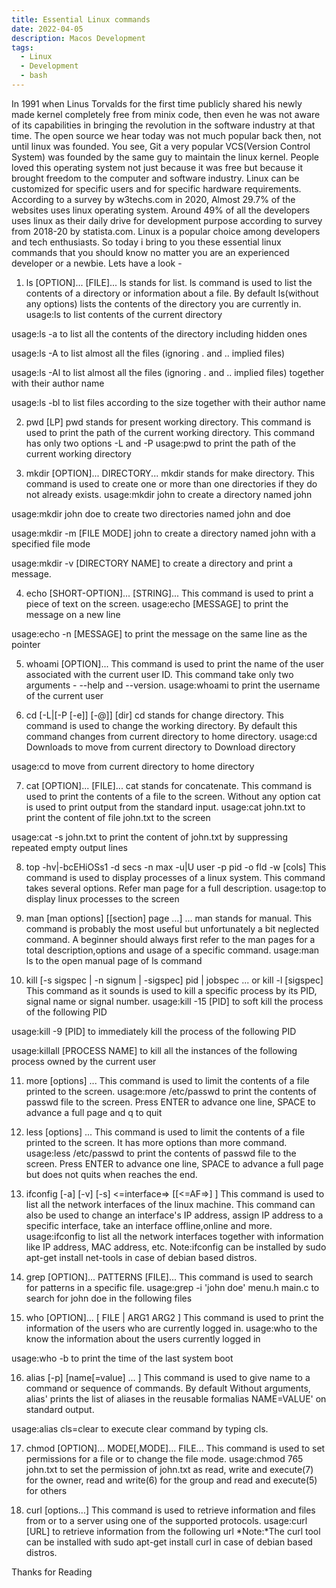 ```yaml
---
title: Essential Linux commands
date: 2022-04-05
description: Macos Development 
tags:
  - Linux
  - Development
  - bash
---
```


In 1991 when Linus Torvalds for the first time publicly shared his newly made kernel completely free from minix code, then even he was not aware of its capabilities in bringing the revolution in the software industry at that time. The open source we hear today was not much popular back then, not until linux was founded. You see, Git a very popular VCS(Version Control System) was founded by the same guy to maintain the linux kernel. People loved this operating system not just because it was free but because it brought freedom to the computer and software industry. Linux can be customized for specific users and for specific hardware requirements.
According to a survey by w3techs.com in 2020, Almost 29.7% of the websites uses linux operating system. Around 49% of all the developers uses linux as their daily drive for development purpose according to survey from 2018-20 by statista.com. Linux is a popular choice among developers and tech enthusiasts. So today i bring to you these essential linux commands that you should know no matter you are an experienced developer or a newbie. Lets have a look -

1) ls [OPTION]... [FILE]...
ls stands for list. ls command is used to list the contents of a directory or information about a file. By default ls(without any options) lists the contents of the directory you are currently in.
usage:ls to list contents of the current directory

usage:ls -a to list all the contents of the directory including hidden ones

usage:ls -A to list almost all the files (ignoring . and .. implied files)

usage:ls -Al to list almost all the files (ignoring . and .. implied files) together with their author name

usage:ls -bl to list files according to the size together with their author name

2) pwd [LP]
pwd stands for present working directory. This command is used to print the path of the current working directory. This command has only two options -L and -P
usage:pwd to print the path of the current working directory

3) mkdir [OPTION]... DIRECTORY...
mkdir stands for make directory. This command is used to create one or more than one directories if they do not already exists.
usage:mkdir john to create a directory named john

usage:mkdir john doe to create two directories named john and doe

usage:mkdir -m [FILE MODE] john to create a directory named john with a specified file mode

usage:mkdir -v [DIRECTORY NAME] to create a directory and print a message.

4) echo [SHORT-OPTION]... [STRING]...
This command is used to print a piece of text on the screen.
usage:echo [MESSAGE] to print the message on a new line

usage:echo -n [MESSAGE] to print the message on the same line as the pointer

5) whoami [OPTION]...
This command is used to print the name of the user associated with the current user ID. This command take only two arguments - --help and --version.
usage:whoami to print the username of the current user

6) cd [-L|[-P [-e]] [-@]] [dir]
cd stands for change directory. This command is used to change the working directory. By default this command changes from current directory to home directory.
usage:cd Downloads to move from current directory to Download directory

usage:cd to move from current directory to home directory

7) cat [OPTION]... [FILE]...
cat stands for concatenate. This command is used to print the contents of a file to the screen. Without any option cat is used to print output from the standard input.
usage:cat john.txt to print the content of file john.txt to the screen

usage:cat -s john.txt to print the content of john.txt by suppressing repeated empty output lines

8) top -hv|-bcEHiOSs1 -d secs -n max -u|U user -p pid -o fld -w [cols]
This command is used to display processes of a linux system. This command takes several options. Refer man page for a full description.
usage:top to display linux processes to the screen

9) man [man options] [[section] page ...] ...
man stands for manual. This command is probably the most useful but unfortunately a bit neglected command. A beginner should always first refer to the man pages for a total description,options and usage of a specific command.
usage:man ls to the open manual page of ls command

10) kill [-s sigspec | -n signum | -sigspec] pid | jobspec ... or kill -l [sigspec]
This command as it sounds is used to kill a specific process by its PID, signal name or signal number.
usage:kill -15 [PID] to soft kill the process of the following PID

usage:kill -9 [PID] to immediately kill the process of the following PID

usage:killall [PROCESS NAME] to kill all the instances of the following process owned by the current user

11) more [options] ...
This command is used to limit the contents of a file printed to the screen.
usage:more /etc/passwd to print the contents of passwd file to the screen. Press ENTER to advance one line, SPACE to advance a full page and q to quit

12) less [options] ...
This command is used to limit the contents of a file printed to the screen. It has more options than more command.
usage:less /etc/passwd to print the contents of passwd file to the screen. Press ENTER to advance one line, SPACE to advance a full page but does not quits when reaches the end.

13) ifconfig [-a] [-v] [-s] <=interface=> [[<=AF=>] ]
This command is used to list all the network interfaces of the linux machine. This command can also be used to change an interface's IP address, assign IP address to a specific interface, take an interface offline,online and more.
usage:ifconfig to list all the network interfaces together with information like IP address, MAC address, etc.
Note:ifconfig can be installed by sudo apt-get install net-tools in case of debian based distros.

14) grep [OPTION]... PATTERNS [FILE]...
This command is used to search for patterns in a specific file.
usage:grep -i 'john doe' menu.h main.c to search for john doe in the following files

15) who [OPTION]... [ FILE | ARG1 ARG2 ]
This command is used to print the information of the users who are currently logged in.
usage:who to the know the information about the users currently logged in

usage:who -b to print the time of the last system boot

16) alias [-p] [name[=value] ... ]
This command is used to give name to a command or sequence of commands. By default Without arguments, alias' prints the list of aliases in the reusable formalias NAME=VALUE' on standard output.

usage:alias cls=clear to execute clear command by typing cls.

17) chmod [OPTION]... MODE[,MODE]... FILE...
This command is used to set permissions for a file or to change the file mode.
usage:chmod 765 john.txt to set the permission of john.txt as read, write and execute(7) for the owner, read and write(6) for the group and read and execute(5) for others

18) curl [options...]
This command is used to retrieve information and files from or to a server using one of the supported protocols.
usage:curl [URL] to retrieve information from the following url
*Note:*The curl tool can be installed with sudo apt-get install curl in case of debian based distros.



Thanks for Reading